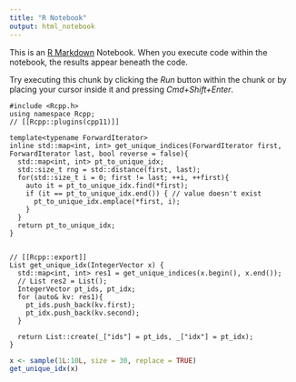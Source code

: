 ```yaml
---
title: "R Notebook"
output: html_notebook
---
```


This is an [R Markdown](http://rmarkdown.rstudio.com) Notebook. When you execute code within the notebook, the results appear beneath the code. 

Try executing this chunk by clicking the *Run* button within the chunk or by placing your cursor inside it and pressing *Cmd+Shift+Enter*. 

```Rcpp
#include <Rcpp.h>
using namespace Rcpp;
// [[Rcpp::plugins(cpp11)]]

template<typename ForwardIterator>
inline std::map<int, int> get_unique_indices(ForwardIterator first, ForwardIterator last, bool reverse = false){
  std::map<int, int> pt_to_unique_idx;
  std::size_t rng = std::distance(first, last);
  for(std::size_t i = 0; first != last; ++i, ++first){
    auto it = pt_to_unique_idx.find(*first);
    if (it == pt_to_unique_idx.end()) { // value doesn't exist
      pt_to_unique_idx.emplace(*first, i);
    }
  }
  return pt_to_unique_idx;
}


// [[Rcpp::export]]
List get_unique_idx(IntegerVector x) {
  std::map<int, int> res1 = get_unique_indices(x.begin(), x.end());
  // List res2 = List();
  IntegerVector pt_ids, pt_idx; 
  for (auto& kv: res1){
    pt_ids.push_back(kv.first);
    pt_idx.push_back(kv.second);
  }
  
  return List::create(_["ids"] = pt_ids, _["idx"] = pt_idx);
}

```

```r
x <- sample(1L:10L, size = 30, replace = TRUE)
get_unique_idx(x)
```

